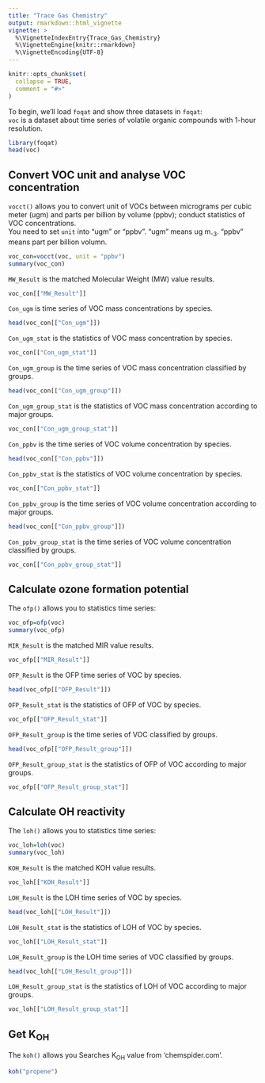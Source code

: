 ---
title: "Trace Gas Chemistry"
output: rmarkdown::html_vignette
vignette: >
  %\VignetteIndexEntry{Trace_Gas_Chemistry}
  %\VignetteEngine{knitr::rmarkdown}
  %\VignetteEncoding{UTF-8}
---

```{r, include = FALSE}
knitr::opts_chunk$set(
  collapse = TRUE,
  comment = "#>"
)
```

To begin, we’ll load `foqat` and show three datasets in `foqat`:   
`voc` is a dataset about time series of volatile organic compounds with 1-hour resolution.   

```{r setup}
library(foqat)
head(voc)
```

## Convert VOC unit and analyse VOC concentration 

`vocct()` allows you to convert unit of VOCs between micrograms per cubic meter (ugm) and parts per billion by volume (ppbv); conduct statistics of VOC concentrations.  
You need to set `unit` into "ugm" or "ppbv". "ugm" means ug m~-3~. "ppbv" means part per billion volumn.  

```{r}
voc_con=vocct(voc, unit = "ppbv")
summary(voc_con)
```

`MW_Result` is the matched Molecular Weight (MW) value results.  

```{r}
voc_con[["MW_Result"]]
```

`Con_ugm` is time series of VOC mass concentrations by species.  

```{r}
head(voc_con[["Con_ugm"]])
```

`Con_ugm_stat` is the statistics of VOC mass concentration by species.  

```{r}
voc_con[["Con_ugm_stat"]]
```

`Con_ugm_group` is the time series of VOC mass concentration classified by groups.  

```{r}
head(voc_con[["Con_ugm_group"]])
```

`Con_ugm_group_stat` is the statistics of VOC mass concentration according to major groups.  

```{r}
voc_con[["Con_ugm_group_stat"]]
```

`Con_ppbv` is the time series of VOC volume concentration by species.
```{r}
head(voc_con[["Con_ppbv"]])
```

`Con_ppbv_stat` is the statistics of VOC volume concentration by species.  

```{r}
voc_con[["Con_ppbv_stat"]]
```

`Con_ppbv_group` is the time series of VOC volume concentration according to major groups.  

```{r}
head(voc_con[["Con_ppbv_group"]])
```

`Con_ppbv_group_stat` is the time series of VOC volume concentration classified by groups.  

```{r}
voc_con[["Con_ppbv_group_stat"]]
```


## Calculate ozone formation potential  

The `ofp()` allows you to statistics time series:  

```{r}
voc_ofp=ofp(voc)
summary(voc_ofp)
```

`MIR_Result` is the matched MIR value results.  

```{r}
voc_ofp[["MIR_Result"]]
```

`OFP_Result` is the OFP time series of VOC by species.  

```{r}
head(voc_ofp[["OFP_Result"]])
```

`OFP_Result_stat` is the statistics of OFP of VOC by species.  

```{r}
voc_ofp[["OFP_Result_stat"]]
```

`OFP_Result_group` is the time series of VOC classified by groups.  

```{r}
head(voc_ofp[["OFP_Result_group"]])
```

`OFP_Result_group_stat` is the statistics of OFP of VOC according to major groups.  

```{r}
voc_ofp[["OFP_Result_group_stat"]]
```

## Calculate OH reactivity  

The `loh()` allows you to statistics time series:

```{r}
voc_loh=loh(voc)
summary(voc_loh)
```

`KOH_Result` is the matched KOH value results.  

```{r}
voc_loh[["KOH_Result"]]
```

`LOH_Result` is the LOH time series of VOC by species.

```{r}
head(voc_loh[["LOH_Result"]])
```

`LOH_Result_stat` is the statistics of LOH of VOC by species.  

```{r}
voc_loh[["LOH_Result_stat"]]
```

`LOH_Result_group` is the LOH time series of VOC classified by groups.  

```{r}
head(voc_loh[["LOH_Result_group"]])
```

`LOH_Result_group_stat` is the statistics of LOH of VOC according to major groups.  

```{r}
voc_loh[["LOH_Result_group_stat"]]
```

## Get K~OH~  

The `koh()` allows you Searches K~OH~ value from 'chemspider.com'.

```{r}
koh("propene")
```











